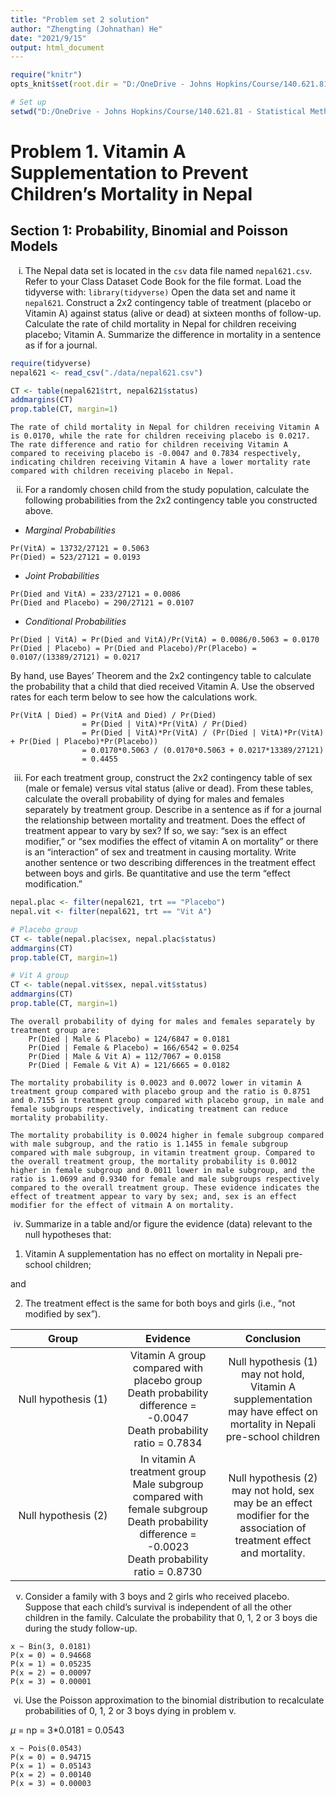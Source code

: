 ```yaml
---
title: "Problem set 2 solution"
author: "Zhengting (Johnathan) He"
date: "2021/9/15"
output: html_document
---
```


```r
require("knitr")
opts_knit$set(root.dir = "D:/OneDrive - Johns Hopkins/Course/140.621.81 - Statistical Methods in Public Health I/Problem set/jhsphbiostat621-assignment/Problem Set 2")
```

```r
# Set up
setwd("D:/OneDrive - Johns Hopkins/Course/140.621.81 - Statistical Methods in Public Health I/Problem set/jhsphbiostat621-assignment/Problem Set 2")
```

# Problem 1. Vitamin A Supplementation to Prevent Children’s Mortality in Nepal


## Section 1: Probability, Binomial and Poisson Models


i. The Nepal data set is located in the `csv` data file named `nepal621.csv`. Refer to 
your Class Dataset Code Book for the file format. Load the tidyverse with:
`library(tidyverse)` Open the data set and name it `nepal621`. Construct a 2x2 
contingency table of treatment (placebo or Vitamin A) against status (alive or dead) at
sixteen months of follow-up. Calculate the rate of child mortality in Nepal for children 
receiving placebo; Vitamin A. Summarize the difference in mortality in a sentence as if 
for a journal.

```r
require(tidyverse)
nepal621 <- read_csv("./data/nepal621.csv")
```

```r
CT <- table(nepal621$trt, nepal621$status)
addmargins(CT)
prop.table(CT, margin=1)
```

```
The rate of child mortality in Nepal for children receiving Vitamin A is 0.0170, while the rate for children receiving placebo is 0.0217. The rate difference and ratio for children receiving Vitamin A compared to receiving placebo is -0.0047 and 0.7834 respectively, indicating children receiving Vitamin A have a lower mortality rate compared with children receiving placebo in Nepal.
```


ii. For a randomly chosen child from the study population, calculate the following 
probabilities from the 2x2 contingency table you constructed above.

+ *Marginal Probabilities*

```
Pr(VitA) = 13732/27121 = 0.5063
Pr(Died) = 523/27121 = 0.0193
```

+ *Joint Probabilities*

```
Pr(Died and VitA) = 233/27121 = 0.0086
Pr(Died and Placebo) = 290/27121 = 0.0107
```

+ *Conditional Probabilities*

```
Pr(Died | VitA) = Pr(Died and VitA)/Pr(VitA) = 0.0086/0.5063 = 0.0170
Pr(Died | Placebo) = Pr(Died and Placebo)/Pr(Placebo) = 0.0107/(13389/27121) = 0.0217
```

By hand, use Bayes’ Theorem and the 2x2 contingency table to calculate the probability
that a child that died received Vitamin A. Use the observed rates for each term below to
see how the calculations work.

```
Pr(VitA | Died) = Pr(VitA and Died) / Pr(Died)
                = Pr(Died | VitA)*Pr(VitA) / Pr(Died)
                = Pr(Died | VitA)*Pr(VitA) / (Pr(Died | VitA)*Pr(VitA) + Pr(Died | Placebo)*Pr(Placebo))
                = 0.0170*0.5063 / (0.0170*0.5063 + 0.0217*13389/27121)
                = 0.4455
```


iii. For each treatment group, construct the 2x2 contingency table of sex (male or female)
versus vital status (alive or dead). From these tables, calculate the overall probability of
dying for males and females separately by treatment group. Describe in a sentence as if
for a journal the relationship between mortality and treatment. Does the effect of
treatment appear to vary by sex? If so, we say: “sex is an effect modifier,” or “sex
modifies the effect of vitamin A on mortality” or there is an “interaction” of sex and
treatment in causing mortality. Write another sentence or two describing differences in
the treatment effect between boys and girls. Be quantitative and use the term “effect
modification.”

```r
nepal.plac <- filter(nepal621, trt == "Placebo")
nepal.vit <- filter(nepal621, trt == "Vit A")

# Placebo group
CT <- table(nepal.plac$sex, nepal.plac$status)
addmargins(CT)
prop.table(CT, margin=1)

# Vit A group
CT <- table(nepal.vit$sex, nepal.vit$status)
addmargins(CT)
prop.table(CT, margin=1)
```

```
The overall probability of dying for males and females separately by treatment group are:
    Pr(Died | Male & Placebo) = 124/6847 = 0.0181
    Pr(Died | Female & Placebo) = 166/6542 = 0.0254
    Pr(Died | Male & Vit A) = 112/7067 = 0.0158
    Pr(Died | Female & Vit A) = 121/6665 = 0.0182

The mortality probability is 0.0023 and 0.0072 lower in vitamin A treatment group compared with placebo group and the ratio is 0.8751 and 0.7155 in treatment group compared with placebo group, in male and female subgroups respectively, indicating treatment can reduce mortality probability.

The mortality probability is 0.0024 higher in female subgroup compared with male subgroup, and the ratio is 1.1455 in female subgroup compared with male subgroup, in vitamin treatment group. Compared to the overall treatment group, the mortality probability is 0.0012 higher in female subgroup and 0.0011 lower in male subgroup, and the ratio is 1.0699 and 0.9340 for female and male subgroups respectively compared to the overall treatment group. These evidence indicates the effect of treatment appear to vary by sex; and, sex is an effect modifier for the effect of vitmain A on mortality.
```


iv. Summarize in a table and/or figure the evidence (data) relevant to the null hypotheses
that:

(1) Vitamin A supplementation has no effect on mortality in Nepali pre-school children;

and

(2) The treatment effect is the same for both boys and girls (i.e., “not modified by sex”).

|Group|Evidence|Conclusion|
|:--:|:--:|:--:|
|Null hypothesis (1)|Vitamin A group compared with placebo group <br/> Death probability difference = -0.0047 <br/> Death probability ratio = 0.7834 <br/> |Null hypothesis (1) may not hold, Vitamin A supplementation may have effect on mortality in Nepali pre-school children|
|Null hypothesis (2)|In vitamin A treatment group <br/> Male subgroup compared with female subgroup <br/> Death probability difference = -0.0023 <br/> Death probability ratio = 0.8730|Null hypothesis (2) may not hold, sex may be an effect modifier for the association of treatment effect and mortality.|


v. Consider a family with 3 boys and 2 girls who received placebo. Suppose that each
child’s survival is independent of all the other children in the family. Calculate the
probability that 0, 1, 2 or 3 boys die during the study follow-up.

```
x ~ Bin(3, 0.0181)
P(x = 0) = 0.94668
P(x = 1) = 0.05235
P(x = 2) = 0.00097
P(x = 3) = 0.00001
```


vi. Use the Poisson approximation to the binomial distribution to recalculate probabilities of
0, 1, 2 or 3 boys dying in problem v.


$\mu$ = np = 3*0.0181 = 0.0543
```
x ~ Pois(0.0543)
P(x = 0) = 0.94715
P(x = 1) = 0.05143
P(x = 2) = 0.00140
P(x = 3) = 0.00003
```